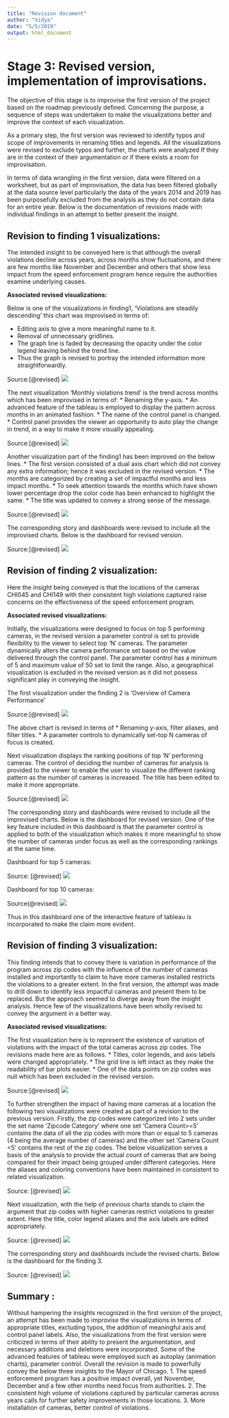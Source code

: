 ```yaml
---
title: "Revision document"
author: "Vidya"
date: "5/5/2019"
output: html_document
---
```



# Stage 3: Revised version, implementation of improvisations.

The objective of this stage is to improvise the first version of the project based on the roadmap previously defined. Concerning the purpose, a sequence of steps was undertaken to make the visualizations better and improve the context of each visualization.

As a primary step, the first version was reviewed to identify typos and scope of improvements in renaming titles and legends. All the visualizations were revised to exclude typos and further, the charts were analyzed If they are in the context of their argumentation or if there exists a room for improvisation.

In terms of data wrangling in the first version, data were filtered on a worksheet, but as part of improvisation, the data has been filtered globally at the data source level particularly the data of the years 2014 and 2019 has been purposefully excluded from the analysis as they do not contain data for an entire year. Below is the documentation of revisions made with individual findings in an attempt to better present the insight.


## Revision to finding 1 visualizations: 

The intended insight to be conveyed here is that although the overall violations decline across years, across months show fluctuations, and there are few months like November and December and others that show less impact from the speed enforcement program hence require the authorities examine underlying causes.

**Associated revised visualizations:**

Below is one of the visualizations in finding1, ‘Violations are steadily descending’ this chart was improvised in terms of:

*    Editing axis to give a more meaningful name to it.
*    Removal of unnecessary gridlines.
*    The graph line is faded by decreasing the opacity under the color legend leaving behind the trend line.
*    Thus the graph is revised to portray the intended information more straightforwardly.

Source:[@revised]
![](images/Rev_img1.png)


The next visualization ‘Monthly violations trend’ is the trend across months which has been improvised in terms of:
*     Renaming the y-axis.
*    An advanced feature of the tableau is employed to display the pattern across months in an animated fashion.
*    The name of the control panel is changed.
*    Control panel provides the viewer an opportunity to auto play the change in trend, in a way to make it more visually appealing.

Source:[@revised]
![](images/Rev_img2.png)

Another visualization part of the finding1 has been improved on the below lines.
*   The first version consisted of a dual axis chart which did not convey any extra information; hence it was excluded in the revised version.
*    The months are categorized by creating a set of impactful months and less impact months.
*    To seek attention towards the months which have shown lower percentage drop the color code has been enhanced to highlight the same. 
*   The title was updated to convey a strong sense of the message.

Source:[@revised]
![](images/Rev_img3.png)

The corresponding story and dashboards were revised to include all the improvised charts. Below is the dashboard for revised version.

Source:[@revised]
![](images/Rev_img4.png)



## Revision of finding 2 visualization:

Here the insight being conveyed is that the locations of the cameras CHI045 and CHI149 with their consistent high violations captured raise concerns on the effectiveness of the speed enforcement program.

**Associated revised visualizations:**

Initially, the visualizations were designed to focus on top 5 performing cameras, in the revised version a parameter control is set to provide flexibility to the viewer to select top ‘N’ cameras. The parameter dynamically alters the camera performance set based on the value delivered through the control panel. The parameter control has a minimum of 5 and maximum value of 50 set to limit the range. Also, a geographical visualization is excluded in the revised version as it did not possess significant play in conveying the insight.

The first visualization under the finding 2 is ‘Overview of Camera Performance’ 

Source:[@revised]
![](images/Rev_img5.png)

The above chart is revised in terms of 
*    Renaming y-axis, filter aliases, and filter titles.
*    A parameter controls to dynamically set-top N cameras of focus is created.


Next visualization displays the ranking positions of top ‘N’ performing cameras. The control of deciding the number of cameras for analysis is provided to the viewer to enable the user to visualize the different ranking pattern as the number of cameras is increased. The title has been edited to make it more appropriate.


Source:[@revised]
![](images/Rev_img6.png)


The corresponding story and dashboards were revised to include all the improvised charts. Below is the dashboard for revised version. One of the key feature included in this dashboard is that the parameter control is applied to both of the visualization which makes it more meaningful to show the number of cameras under focus as well as the corresponding rankings at the same time.

Dashboard for top 5 cameras:

Source: [@revised]
![](images/Rev_img7.png)

Dashboard for top 10 cameras:

Source(@revised)
![](images/Rev_img8.png)


Thus in this dashboard one of the interactive feature of tableau is incorporated to make the claim more evident.

## Revision of finding 3 visualization: 

This finding intends that to convey there is variation in performance of the program across zip codes with the influence of the number of cameras installed and importantly to claim to have more cameras installed restricts the violations to a greater extent. In the first version, the attempt was made to drill down to identify less impactful cameras and present them to be replaced. But the approach seemed to diverge away from the insight analysis. Hence few of the visualizations have been wholly revised to convey the argument in a better way.

**Associated revised visualizations:**

The first visualization here is to represent the existence of variation of violations with the impact of the total cameras across zip codes. The revisions made here are as follows.
*    Titles, color legends, and axis labels were changed appropriately.
*    The grid line is left intact as they make the readability of bar plots easier.
*    One of the data points on zip codes was null which has been excluded in the revised version.

Source:[@revised]
![](images/Rev_img9.png)

To further strengthen the impact of having more cameras at a location the following two visualizations were created as part of a revision to the previous version. Firstly, the zip codes were categorized into 2 sets under the set name ‘Zipcode Category’ where one set ‘Camera Count>=5’ contains the data of all the zip codes with more than or equal to 5 cameras (4 being the average number of cameras) and the other set ‘Camera Count <5’ contains the rest of the zip codes.
The below visualization serves a basis of the analysis to provide the actual count of cameras that are being compared for their impact being grouped under different categories. Here the aliases and coloring conventions have been maintained in consistent to related visualization.

Source: [@revised]
![](images/Rev_img10.png)

Next visualization, with the help of previous charts stands to claim the argument that zip codes with higher cameras restrict violations to greater extent. Here the title, color legend aliases and the axis labels are edited appropriately.

Source: [@revised]
![](images/Rev_img11.png)

The corresponding story and dashboards include the revised charts. Below is the dashboard for the finding 3.

Source: [@revised]
![](images/Rev_img12.png)

## Summary :

Without hampering the insights recognized in the first version of the project, an attempt has been made to improvise the visualizations in terms of appropriate titles, excluding typos, the addition of meaningful axis and control panel labels. Also, the visualizations from the first version were criticized in terms of their ability to present the argumentation, and necessary additions and deletions were incorporated.  Some of the advanced features of tableau were employed such as autoplay (animation charts), parameter control. Overall the revision is made to powerfully convey the below three insights to the Mayor of Chicago.
1.	The speed enforcement program has a positive impact overall, yet   November, December and a few other months need focus from authorities.
2.	The consistent high volume of violations captured by particular cameras across years calls for further safety improvements in those locations.
3.	More installation of cameras, better control of violations.

